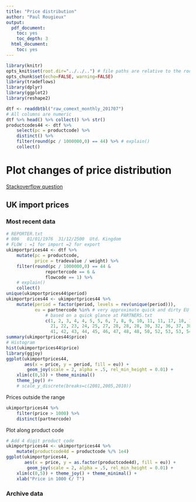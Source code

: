 ```yaml
---
title: "Price distribution"
author: "Paul Rougieux"
output:
  pdf_document:
    toc: yes
    toc_depth: 3
  html_document:
    toc: yes
---
```


```r
library(knitr)
opts_knit$set(root.dir="../../..") # file paths are relative to the root of the project directory
opts_chunk$set(echo=FALSE, warning=FALSE)
library(tradeflows)
library(dplyr)
library(ggplot2)
library(reshape2)
``` 


```r
dtf <- readdbtbl("raw_comext_monthly_201707") 
# All columns are numeric
dtf %>% head() %>% collect() %>% str()
productcodes44 <- dtf %>% 
    select(pc = productcode) %>% 
    distinct() %>% 
    filter(round(pc / 1000000,0) == 44) %>% # explain() 
    collect()
```


# Plot changes of price distribution
[Stackoverflow question](https://stackoverflow.com/questions/45299043/how-to-reproduce-this-moving-distribution-plot-with-r?noredirect=1#comment77562559_45299043)

## UK import prices 

### Most recent data
```r
# REPORTER.txt
# 006	01/01/1976	31/12/2500	Utd. Kingdom
# FLOW : =1 for import =2 for export
ukimportprices44 <- dtf %>% 
    mutate(pc = productcode, 
           price = tradevalue / weight) %>% 
    filter(round(pc / 1000000,0) == 44 & 
               reportercode == 6 &
               flowcode == 1) %>% 
    # explain() 
    collect()
unique(ukimportprices44$period)
ukimportprices44 <- ukimportprices44 %>% 
    mutate(period = factor(period, levels = rev(unique(period))),
           eu = partnercode %in% # very approximate quick and dirty EU list
               # based on a quick glance at PARTNERS.txt
               c(1, 2, 3, 4, 4, 5, 5, 6, 7, 8, 9, 10, 11, 11, 17, 18, 19, 21, 
                 21, 22, 23, 24, 25, 27, 28, 28, 28, 30, 32, 36, 37, 38, 39, 40, 
                 41, 42, 43, 44, 45, 46, 47, 48, 48, 50, 52, 53, 53, 54, 54, 55))
summary(ukimportprices44$price)
# Histogram
hist(ukimportprices44$price)
library(ggjoy)
ggplot(ukimportprices44,
       aes(x = price, y = period, fill = eu)) +
        geom_joy(scale = 2, alpha = .5, rel_min_height = 0.01) + 
    xlim(c(0,5)) + theme_minimal()
    theme_joy() #+ 
    # scale_y_discrete(breaks=c(2001,2005,2010))
```


Prices outside the range
```r
ukimportprices44 %>% 
    filter(price > 1000) %>% 
    distinct(partnercode) 
```
Plot along product code
```r
# Add 4 digit product code
ukimportprices44 <- ukimportprices44 %>% 
    mutate(productcode4d = productcode %/% 1e4)
ggplot(ukimportprices44,
       aes(x = price, y = as.factor(productcode4d), fill = eu)) +
        geom_joy(scale = 2, alpha = .5, rel_min_height = 0.01) + 
    xlim(c(0,5)) + theme_joy() + theme_minimal() +
    xlab("Price in 1000 €/ T")
```


### Archive data
```r

```

